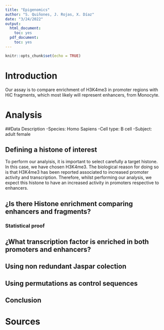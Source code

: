 ```yaml
---
title: "Epigenomics"
author: "S. Quiñones, J. Rojas, X. Díaz"
date: "3/24/2022"
output: 
  html_document:
    toc: yes
  pdf_document:
    toc: yes
---
```


```r
knitr::opts_chunk$set(echo = TRUE)
```


# Introduction
  Our assay is to compare enrichment of H3K4me3 in promoter regions with HiC fragments, which most likely will represent enhancers, from Monocyte.
  


# Analysis
##Data Description
-Species: Homo Sapiens
-Cell type: B cell
-Subject: adult female


## Defining a histone of interest

  To perform our analyisis, it is important to select carefully a target histone. In this case, we have chosen H3K4me3. The biological reason for doing so is that H3K4me3 has been reported associated to increased promoter activity and transcription. Therefore, whilst performing our analysis, we expect this histone to have an increased activity in promoters respective to enhancers.

## ¿Is there Histone enrichment comparing enhancers and fragments?
### Statistical proof

## ¿What transcription factor is enriched in both promoters and enhancers?

## Using non redundant Jaspar colection

## Using permutations as control sequences

## Conclusion

# Sources